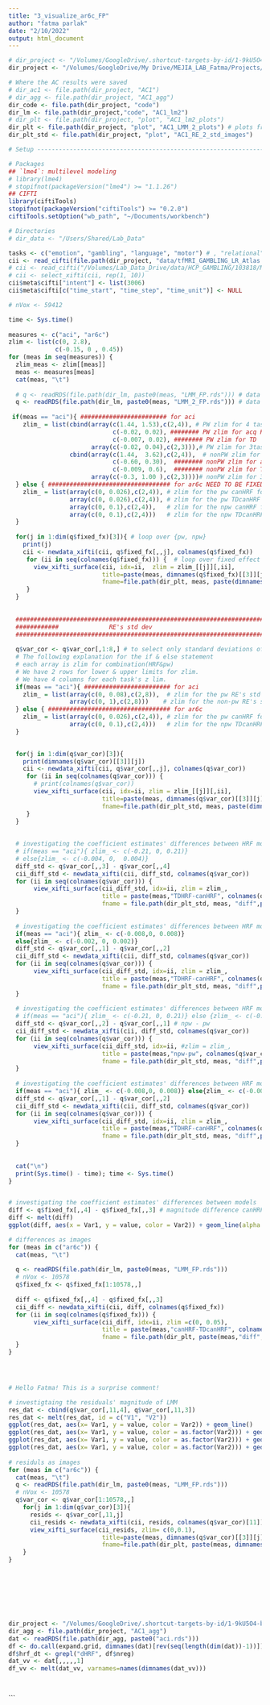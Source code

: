 ```yaml
---
title: "3_visualize_ar6c_FP"
author: "fatma parlak"
date: "2/10/2022"
output: html_document
---
```




```r
# dir_project <- "/Volumes/GoogleDrive/.shortcut-targets-by-id/1-9kU5O4-bU0AeEZKukSvz4jbvolppJGG/ddpham/Prewhitening-Paper"
dir_project <- "/Volumes/GoogleDrive/My Drive/MEJIA_LAB_Fatma/Projects/Prewhitening_Paper"

# Where the AC results were saved
# dir_ac1 <- file.path(dir_project, "AC1")
# dir_agg <- file.path(dir_project, "AC1_agg")
dir_code <- file.path(dir_project, "code")
dir_lm <- file.path(dir_project,"code", "AC1_lm2")
# dir_plt <- file.path(dir_project, "plot", "AC1_lm2_plots")
dir_plt <- file.path(dir_project, "plot", "AC1_LMM_2_plots") # plots from the task- HRF interaction included LMM
dir_plt_std <- file.path(dir_project, "plot", "AC1_RE_2_std_images")

# Setup ---------------------------------------------------------------------------------

# Packages
## `lme4`: multilevel modeling
# library(lme4)
# stopifnot(packageVersion("lme4") >= "1.1.26")
## CIFTI
library(ciftiTools)
stopifnot(packageVersion("ciftiTools") >= "0.2.0")
ciftiTools.setOption("wb_path", "~/Documents/workbench")

# Directories
# dir_data <- "/Users/Shared/Lab_Data"

tasks <- c("emotion", "gambling", "language", "motor") # , "relational", "social")
cii <- read_cifti(file.path(dir_project, "data/tfMRI_GAMBLING_LR_Atlas.dtseries.nii"), resamp_res = 6000)
# cii <- read_cifti("/Volumes/Lab_Data_Drive/data/HCP_GAMBLING/103818/MNINonLinear/Results/tfMRI_GAMBLING_LR/tfMRI_GAMBLING_LR_Atlas.dtseries.nii", resamp_res = 6000)
# cii <- select_xifti(cii, rep(1, 10))
cii$meta$cifti["intent"] <- list(3006)
cii$meta$cifti[c("time_start", "time_step", "time_unit")] <- NULL
```

```r
# nVox <- 59412

time <- Sys.time()
  
measures <- c("aci", "ar6c")
zlim <- list(c(0, 2.8),
             c(-0.15, 0 , 0.45))
for (meas in seq(measures)) {
  zlim_meas <- zlim[[meas]]
  meas <- measures[meas]
  cat(meas, "\t")
  
  # q <- readRDS(file.path(dir_lm, paste0(meas, "LMM_FP.rds"))) # data without the HRF-task interaction
  q <- readRDS(file.path(dir_lm, paste0(meas, "LMM_2_FP.rds"))) # data with the HRF-task interaction
  
 if(meas == "aci"){ ######################## for aci
    zlim_ = list(cbind(array(c(1.44, 1.53),c(2,4)), # PW zlim for 4 tasks 
                             c(-0.02, 0.02), ######## PW zlim for acq RL 
                             c(-0.007, 0.02), ######## PW zlim for TD 
                       array(c(-0.02, 0.04),c(2,3))),# PW zlim for 3task * TD
                 cbind(array(c(1.44,  3.62),c(2,4)),  # nonPW zlim for 4 tasks 
                             c(-0.60, 0.30),  ######## nonPW zlim for acq RL  
                             c(-0.009, 0.6),  ######## nonPW zlim for TD 
                       array(c(-0.3, 1.00 ),c(2,3))))# nonPW zlim for 3task * TD 
  } else { ################################## for ar6c NEED TO BE FIXED!!
    zlim_ = list(array(c(0, 0.026),c(2,4)), # zlim for the pw canHRF for 4 tasks
                 array(c(0, 0.026),c(2,4)), # zlim for the pw TDcanHRF for 4 tasks
                 array(c(0, 0.1),c(2,4)),   # zlim for the npw canHRF for 4 tasks
                 array(c(0, 0.1),c(2,4)))   # zlim for the npw TDcanHRF for 4 tasks
  }
  
  for(j in 1:dim(q$fixed_fx)[3]){ # loop over {pw, npw}
    print(j)
    cii <- newdata_xifti(cii, q$fixed_fx[,,j], colnames(q$fixed_fx))
     for (ii in seq(colnames(q$fixed_fx))) {  # loop over fixed effect coefficients
       view_xifti_surface(cii, idx=ii,  zlim = zlim_[[j]][,ii], 
                          title=paste(meas, dimnames(q$fixed_fx)[[3]][j], colnames(q$fixed_fx)[ii], sep=" "), 
                          fname=file.path(dir_plt, meas, paste(dimnames(q$fixed_fx)[[3]][j], colnames(q$fixed_fx)[ii], sep="_"))) 
     }
  }
  
  
  ##############################################################################
  ############              RE's std dev                                ########
  ##############################################################################
  
  q$var_cor <- q$var_cor[,1:8,] # to select only standard deviations of RE
  # The following explanation for the if & else statement
  # each array is zlim for combination(HRF&pw)
  # We have 2 rows for lower & upper limits for zlim.
  # We have 4 columns for each task's z lim.
  if(meas == "aci"){ ######################## for aci
    zlim_ = list(array(c(0, 0.08),c(2,8)),  # zlim for the pw RE's std
                 array(c(0, 1),c(2,8)))    # zlim for the non-pw RE's std
  } else { ################################## for ar6c
    zlim_ = list(array(c(0, 0.026),c(2,4)), # zlim for the pw canHRF for 4 tasks
                 array(c(0, 0.1),c(2,4)))   # zlim for the npw TDcanHRF for 4 tasks
  }
  

  for(j in 1:dim(q$var_cor)[3]){
    print(dimnames(q$var_cor)[[3]][j])
    cii <- newdata_xifti(cii, q$var_cor[,,j], colnames(q$var_cor))
     for (ii in seq(colnames(q$var_cor))) { 
       # print(colnames(q$var_cor))
       view_xifti_surface(cii, idx=ii, zlim = zlim_[[j]][,ii], 
                          title=paste(meas, dimnames(q$var_cor)[[3]][j], colnames(q$var_cor)[ii], sep=" "), 
                          fname=file.path(dir_plt_std, meas, paste(dimnames(q$var_cor)[[3]][j], colnames(q$var_cor)[ii], sep="_"))) 
     }
  }
  
  
  # investigating the coefficient estimates' differences between HRF modeling in npw (AR6c)
  # if(meas == "aci"){ zlim_ <- c(-0.21, 0, 0.21)}
  # else{zlim_ <- c(-0.004, 0,  0.004)}
  diff_std <- q$var_cor[,,3] - q$var_cor[,,4]
  cii_diff_std <- newdata_xifti(cii, diff_std, colnames(q$var_cor))
  for (ii in seq(colnames(q$var_cor))) { 
       view_xifti_surface(cii_diff_std, idx=ii, zlim = zlim_,
                          title = paste(meas,"TDHRF-canHRF", colnames(q$var_cor)[ii], sep=" "), 
                          fname = file.path(dir_plt_std, meas, "diff",paste("npw", colnames(q$var_cor)[ii], sep="_")))
  }
  
  # investigating the coefficient estimates' differences between HRF modeling in with pw (AR6c)
  if(meas == "aci"){ zlim_ <- c(-0.008,0, 0.008)}
  else{zlim_ <- c(-0.002, 0, 0.002)}
  diff_std <- q$var_cor[,,1] - q$var_cor[,,2]
  cii_diff_std <- newdata_xifti(cii, diff_std, colnames(q$var_cor))
  for (ii in seq(colnames(q$var_cor))) { 
       view_xifti_surface(cii_diff_std, idx=ii, zlim = zlim_,
                          title = paste(meas,"TDHRF-canHRF", colnames(q$var_cor)[ii], sep=" "), 
                          fname = file.path(dir_plt_std, meas, "diff",paste("pw", colnames(q$var_cor)[ii], sep="_")))
  }
  
  # investigating the coefficient estimates' differences between HRF modeling in npw (ACI)
  # if(meas == "aci"){ zlim_ <- c(-0.21, 0, 0.21)} else {zlim_ <- c(-0.004, 0,  0.004) }
  diff_std <- q$var_cor[,,2] - q$var_cor[,,1] # npw - pw
  cii_diff_std <- newdata_xifti(cii, diff_std, colnames(q$var_cor))
  for (ii in seq(colnames(q$var_cor))) { 
       view_xifti_surface(cii_diff_std, idx=ii, #zlim = zlim_,
                          title = paste(meas,"npw-pw", colnames(q$var_cor)[ii], sep=" "), 
                          fname = file.path(dir_plt_std, meas, "diff",paste("npw", colnames(q$var_cor)[ii], sep="_")))
  }
  
  # investigating the coefficient estimates' differences between HRF modeling in with pw (ACI)
  if(meas == "aci"){ zlim_ <- c(-0.008,0, 0.008)} else{zlim_ <- c(-0.002, 0, 0.002)}
  diff_std <- q$var_cor[,,1] - q$var_cor[,,2]
  cii_diff_std <- newdata_xifti(cii, diff_std, colnames(q$var_cor))
  for (ii in seq(colnames(q$var_cor))) { 
       view_xifti_surface(cii_diff_std, idx=ii, zlim = zlim_,
                          title = paste(meas,"TDHRF-canHRF", colnames(q$var_cor)[ii], sep=" "), 
                          fname = file.path(dir_plt_std, meas, "diff",paste("pw", colnames(q$var_cor)[ii], sep="_")))
  }
  
  
  cat("\n")
  print(Sys.time() - time); time <- Sys.time()
}


# investigating the coefficient estimates' differences between models
diff <- q$fixed_fx[,,4] - q$fixed_fx[,,3] # magnitude difference canHRF- TDcanHRF with no pw on both cases 
diff <- melt(diff)
ggplot(diff, aes(x = Var1, y = value, color = Var2)) + geom_line(alpha = 0.4) + facet_wrap(~Var2)

# differences as images
for (meas in c("ar6c")) {
  cat(meas, "\t")
  
  q <- readRDS(file.path(dir_lm, paste0(meas, "LMM_FP.rds")))
  # nVox <- 10578
  q$fixed_fx <- q$fixed_fx[1:10578,,]
  
  diff <- q$fixed_fx[,,4] - q$fixed_fx[,,3]
  cii_diff <- newdata_xifti(cii, diff, colnames(q$fixed_fx))
  for (ii in seq(colnames(q$fixed_fx))) { 
       view_xifti_surface(cii_diff, idx=ii, zlim =c(0, 0.05),
                          title = paste(meas,"canHRF-TDcanHRF", colnames(q$fixed_fx)[ii], sep=" "), 
                          fname = file.path(dir_plt, paste(meas,"diff", colnames(q$fixed_fx)[ii], sep="_")))
  }
}




# Hello Fatma! This is a surprise comment!

# investigtaing the residuals' magnitude of LMM
res_dat <- cbind(q$var_cor[,11,4], q$var_cor[,11,3])
res_dat <- melt(res_dat, id = c("V1", "V2"))
ggplot(res_dat, aes(x= Var1, y = value, color = Var2)) + geom_line()
ggplot(res_dat, aes(x= Var1, y = value, color = as.factor(Var2))) + geom_line()
ggplot(res_dat, aes(x= Var1, y = value, color = as.factor(Var2))) + geom_line(alpha = 0.4)
ggplot(res_dat, aes(x= Var1, y = value, color = as.factor(Var2))) + geom_line("line")
 
# residuls as images
for (meas in c("ar6c")) {
  cat(meas, "\t")
  q <- readRDS(file.path(dir_lm, paste0(meas, "LMM_FP.rds")))
  # nVox <- 10578
  q$var_cor <- q$var_cor[1:10578,,]
    for(j in 1:dim(q$var_cor)[3]){
      resids <- q$var_cor[,11,j]
      cii_resids <- newdata_xifti(cii, resids, colnames(q$var_cor)[11])
      view_xifti_surface(cii_resids, zlim= c(0,0.1),
                          title=paste(meas, dimnames(q$var_cor)[[3]][j], colnames(q$var_cor)[11], sep=" "), 
                          fname=file.path(dir_plt, paste(meas, dimnames(q$var_cor)[[3]][j], colnames(q$var_cor)[11], sep="_")))
    }
}








dir_project <- "/Volumes/GoogleDrive/.shortcut-targets-by-id/1-9kU5O4-bU0AeEZKukSvz4jbvolppJGG/ddpham/Prewhitening-Paper"
dir_agg <- file.path(dir_project, "AC1_agg")
dat <- readRDS(file.path(dir_agg, paste0("aci.rds")))
df <- do.call(expand.grid, dimnames(dat)[rev(seq(length(dim(dat))-1))])
df$hrf_dt <- grepl("dHRF", df$nreg)
dat_vv <- dat[,,,,,1]
df_vv <- melt(dat_vv, varnames=names(dimnames(dat_vv)))




```

```


